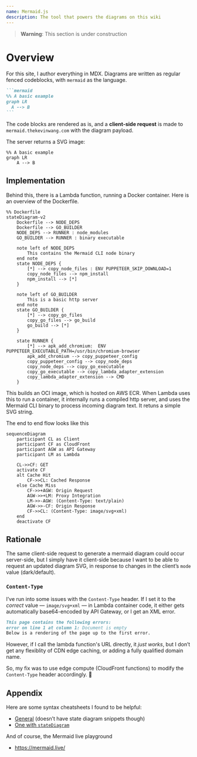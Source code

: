 ```yaml
---
name: Mermaid.js
description: The tool that powers the diagrams on this wiki
---
```


> **Warning**: This section is under construction

# Overview

For this site, I author everything in MDX. Diagrams are written as regular
fenced codeblocks, with `mermaid` as the language.

````markdown
```mermaid
%% A basic example
graph LR
  A --> B
```
````

The code blocks are rendered as is, and a **client-side request** is made
to `mermaid.thekevinwang.com` with the diagram payload.

The server returns a SVG image:

```mermaid
%% A basic example
graph LR
    A --> B
```

## Implementation

Behind this, there is a Lambda function, running a Docker container. Here is
an overview of the Dockerfile.

```mermaid
%% Dockerfile
stateDiagram-v2
    Dockerfile --> NODE_DEPS
    Dockerfile --> GO_BUILDER
    NODE_DEPS --> RUNNER : node_modules
    GO_BUILDER --> RUNNER : binary executable

    note left of NODE_DEPS
        This contains the Mermaid CLI node binary
    end note
    state NODE_DEPS {
        [*] --> copy_node_files : ENV PUPPETEER_SKIP_DOWNLOAD=1
        copy_node_files --> npm_install
        npm_install --> [*]
    }

    note left of GO_BUILDER
        This is a basic http server
    end note
    state GO_BUILDER {
        [*] --> copy_go_files
        copy_go_files --> go_build
        go_build --> [*]
    }

    state RUNNER {
        [*] --> apk_add_chromium:  ENV PUPPETEER_EXECUTABLE_PATH=/usr/bin/chromium-browser
        apk_add_chromium --> copy_puppeteer_config
        copy_puppeteer_config --> copy_node_deps
        copy_node_deps --> copy_go_executable
        copy_go_executable --> copy_lambda_adapter_extension
        copy_lambda_adapter_extension --> CMD
    }
```

This builds an OCI image, which is hosted on AWS ECR. When Lambda uses this
to run a container, it internally runs a compiled http server, and uses the
Mermaid CLI binary to process incoming diagram text. It retuns a simple SVG
string.

The end to end flow looks like this

```mermaid
sequenceDiagram
    participant CL as Client
    participant CF as CloudFront
    participant AGW as API Gateway
    participant LM as Lambda

    CL->>CF: GET
    activate CF
    alt Cache Hit
        CF->>CL: Cached Response
    else Cache Miss
        CF->>+AGW: Origin Request
        AGW->>+LM: Proxy Integration
        LM->>-AGW: (Content-Type: text/plain)
        AGW->>-CF: Origin Response
        CF->>CL: (Content-Type: image/svg+xml)
    end
    deactivate CF
```

## Rationale

The same client-side request to generate a mermaid diagram could occur
server-side, but I simply have it client-side because I want to be
able to request an updated diagram SVG, in response to changes in the
client’s `mode` value (dark/default).

### `Content-Type`

I’ve run into some issues with the `Content-Type` header. If I set it
to the _correct_ value — `image/svg+xml` — in Lambda container code,
it either gets automatically base64-encoded by API Gateway, or I get
an XML error.

```markdown
This page contains the following errors:
error on line 1 at column 1: Document is empty
Below is a rendering of the page up to the first error.
```

However, if I call the lambda function's URL directly, it _just works_,
but I don’t get any flexiblity of CDN edge caching, or adding
a fully qualified domain name.

So, my fix was to use edge compute (CloudFront functions) to
modify the `Content-Type` header accordingly. 🧠

## Appendix

Here are some syntax cheatsheets I found to be helpful:

- [General](https://jojozhuang.github.io/tutorial/mermaid-cheat-sheet/) (doesn’t have state diagram snippets though)
- [One with `stateDiagram`](https://coda.io/@leandro-zubrezki/diagrams-and-visualizations-using-mermaid/state-diagram-6)

And of course, the Mermaid live playground

- https://mermaid.live/
